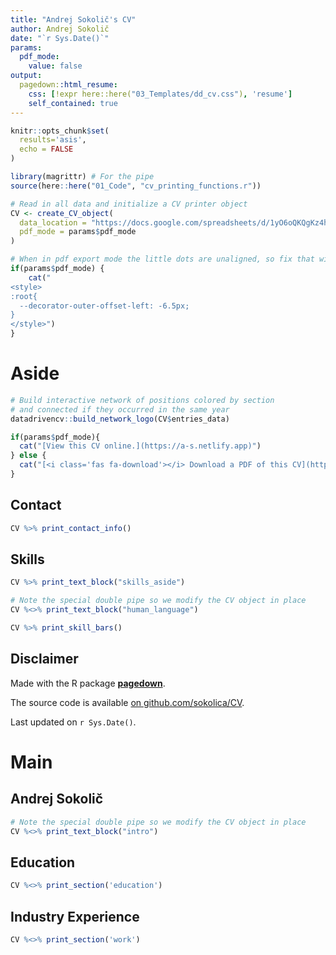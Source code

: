 ```yaml
---
title: "Andrej Sokolič's CV"
author: Andrej Sokolič
date: "`r Sys.Date()`"
params:
  pdf_mode:
    value: false
output:
  pagedown::html_resume:
    css: [!expr here::here("03_Templates/dd_cv.css"), 'resume']
    self_contained: true
---
```


```r
knitr::opts_chunk$set(
  results='asis', 
  echo = FALSE
)

library(magrittr) # For the pipe
source(here::here("01_Code", "cv_printing_functions.r"))

# Read in all data and initialize a CV printer object
CV <- create_CV_object(
  data_location = "https://docs.google.com/spreadsheets/d/1yO6oQKQgKz4hNsp94LCWcMYiTb2yowJrLXE1vZrCxUI/edit?usp=sharing",  
  pdf_mode = params$pdf_mode
)

```


```r
# When in pdf export mode the little dots are unaligned, so fix that with some conditional CSS.
if(params$pdf_mode) {
    cat("
<style>
:root{
  --decorator-outer-offset-left: -6.5px;
}
</style>")
}
```


Aside
================================================================================

```r
# Build interactive network of positions colored by section
# and connected if they occurred in the same year
datadrivencv::build_network_logo(CV$entries_data)
```


```r
if(params$pdf_mode){
  cat("[View this CV online.](https://a-s.netlify.app)")
} else {
  cat("[<i class='fas fa-download'></i> Download a PDF of this CV](https://github.com/sokolicA/datadrivencv/raw/master/02_Report/cv_en.pdf)")
}
```

Contact {#contact}
--------------------------------------------------------------------------------

```r
CV %>% print_contact_info()
```

Skills {#skills}
--------------------------------------------------------------------------------

```r
CV %>% print_text_block("skills_aside")
```

```r
# Note the special double pipe so we modify the CV object in place
CV %<>% print_text_block("human_language")
```

<!-- Language Skills {#langskills} -->
<!-- -------------------------------------------------------------------------------- -->

```r
CV %>% print_skill_bars()
```



Disclaimer {#disclaimer}
--------------------------------------------------------------------------------

Made with the R package [**pagedown**](https://github.com/rstudio/pagedown). 

The source code is available [on github.com/sokolica/CV](https://github.com/sokolicA/CV).

Last updated on `r Sys.Date()`.


Main
================================================================================

Andrej Sokolič {#title}
--------------------------------------------------------------------------------

```r
# Note the special double pipe so we modify the CV object in place
CV %<>% print_text_block("intro") 
```



Education {data-icon=graduation-cap data-concise=true}
--------------------------------------------------------------------------------

```r
CV %<>% print_section('education')
```


Industry Experience {data-icon=suitcase}
--------------------------------------------------------------------------------

<!-- ::: aside -->
<!-- ```{r} -->
<!-- CV %<>% print_text_block('work_experience_aside') -->
<!-- ``` -->
<!-- ::: -->

```r
CV %<>% print_section('work')
```


